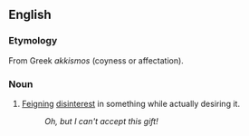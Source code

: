 ==English==

===Etymology===
From Greek ''akkismos'' (coyness or affectation).

===Noun===
{{infl|en|noun}}

# [[Feign]]ing [[disinterest]] in something while actually desiring it.
#:''Oh, but I can't accept this gift!''